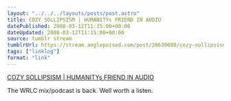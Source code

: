 ```yaml
---
layout: "../../../layouts/posts/post.astro"
title: COZY SOLLIPSISM | HUMANITYs FRIEND IN AUDIO
datePublished: 2008-03-12T11:15:00+00:00
dateUpdated: 2008-03-12T11:15:00+00:00
source: tumblr stream
tumblrUrl: https://stream.anglepoised.com/post/28639080/cozy-sollipsism-humanitys-friend-in-audio
tags: ["linklog"]
format: "link"
---
```


[COZY SOLLIPSISM | HUMANITYs FRIEND IN AUDIO][1]

The WRLC mix/podcast is back. Well worth a listen.

[1]: http://www.cozysollipsism.com/
